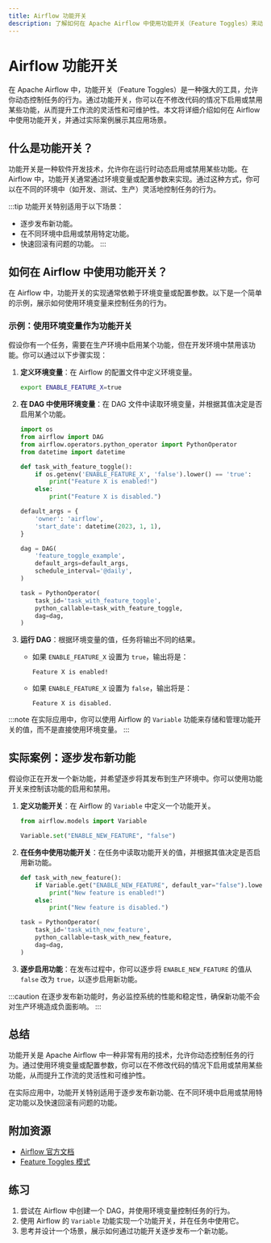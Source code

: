```yaml
---
title: Airflow 功能开关
description: 了解如何在 Apache Airflow 中使用功能开关（Feature Toggles）来动态控制任务行为，提升工作流的灵活性和可维护性。
---
```


# Airflow 功能开关

在 Apache Airflow 中，功能开关（Feature Toggles）是一种强大的工具，允许你动态控制任务的行为。通过功能开关，你可以在不修改代码的情况下启用或禁用某些功能，从而提升工作流的灵活性和可维护性。本文将详细介绍如何在 Airflow 中使用功能开关，并通过实际案例展示其应用场景。

## 什么是功能开关？

功能开关是一种软件开发技术，允许你在运行时动态启用或禁用某些功能。在 Airflow 中，功能开关通常通过环境变量或配置参数来实现。通过这种方式，你可以在不同的环境中（如开发、测试、生产）灵活地控制任务的行为。

:::tip
功能开关特别适用于以下场景：
- 逐步发布新功能。
- 在不同环境中启用或禁用特定功能。
- 快速回滚有问题的功能。
:::

## 如何在 Airflow 中使用功能开关？

在 Airflow 中，功能开关的实现通常依赖于环境变量或配置参数。以下是一个简单的示例，展示如何使用环境变量来控制任务的行为。

### 示例：使用环境变量作为功能开关

假设你有一个任务，需要在生产环境中启用某个功能，但在开发环境中禁用该功能。你可以通过以下步骤实现：

1. **定义环境变量**：在 Airflow 的配置文件中定义环境变量。

   ```bash
   export ENABLE_FEATURE_X=true
   ```

2. **在 DAG 中使用环境变量**：在 DAG 文件中读取环境变量，并根据其值决定是否启用某个功能。

   ```python
   import os
   from airflow import DAG
   from airflow.operators.python_operator import PythonOperator
   from datetime import datetime

   def task_with_feature_toggle():
       if os.getenv('ENABLE_FEATURE_X', 'false').lower() == 'true':
           print("Feature X is enabled!")
       else:
           print("Feature X is disabled.")

   default_args = {
       'owner': 'airflow',
       'start_date': datetime(2023, 1, 1),
   }

   dag = DAG(
       'feature_toggle_example',
       default_args=default_args,
       schedule_interval='@daily',
   )

   task = PythonOperator(
       task_id='task_with_feature_toggle',
       python_callable=task_with_feature_toggle,
       dag=dag,
   )
   ```

3. **运行 DAG**：根据环境变量的值，任务将输出不同的结果。

   - 如果 `ENABLE_FEATURE_X` 设置为 `true`，输出将是：
     ```
     Feature X is enabled!
     ```
   - 如果 `ENABLE_FEATURE_X` 设置为 `false`，输出将是：
     ```
     Feature X is disabled.
     ```

:::note
在实际应用中，你可以使用 Airflow 的 `Variable` 功能来存储和管理功能开关的值，而不是直接使用环境变量。
:::

## 实际案例：逐步发布新功能

假设你正在开发一个新功能，并希望逐步将其发布到生产环境中。你可以使用功能开关来控制该功能的启用和禁用。

1. **定义功能开关**：在 Airflow 的 `Variable` 中定义一个功能开关。

   ```python
   from airflow.models import Variable

   Variable.set("ENABLE_NEW_FEATURE", "false")
   ```

2. **在任务中使用功能开关**：在任务中读取功能开关的值，并根据其值决定是否启用新功能。

   ```python
   def task_with_new_feature():
       if Variable.get("ENABLE_NEW_FEATURE", default_var="false").lower() == 'true':
           print("New feature is enabled!")
       else:
           print("New feature is disabled.")

   task = PythonOperator(
       task_id='task_with_new_feature',
       python_callable=task_with_new_feature,
       dag=dag,
   )
   ```

3. **逐步启用功能**：在发布过程中，你可以逐步将 `ENABLE_NEW_FEATURE` 的值从 `false` 改为 `true`，以逐步启用新功能。

:::caution
在逐步发布新功能时，务必监控系统的性能和稳定性，确保新功能不会对生产环境造成负面影响。
:::

## 总结

功能开关是 Apache Airflow 中一种非常有用的技术，允许你动态控制任务的行为。通过使用环境变量或配置参数，你可以在不修改代码的情况下启用或禁用某些功能，从而提升工作流的灵活性和可维护性。

在实际应用中，功能开关特别适用于逐步发布新功能、在不同环境中启用或禁用特定功能以及快速回滚有问题的功能。

## 附加资源

- [Airflow 官方文档](https://airflow.apache.org/docs/)
- [Feature Toggles 模式](https://martinfowler.com/articles/feature-toggles.html)

## 练习

1. 尝试在 Airflow 中创建一个 DAG，并使用环境变量控制任务的行为。
2. 使用 Airflow 的 `Variable` 功能实现一个功能开关，并在任务中使用它。
3. 思考并设计一个场景，展示如何通过功能开关逐步发布一个新功能。
